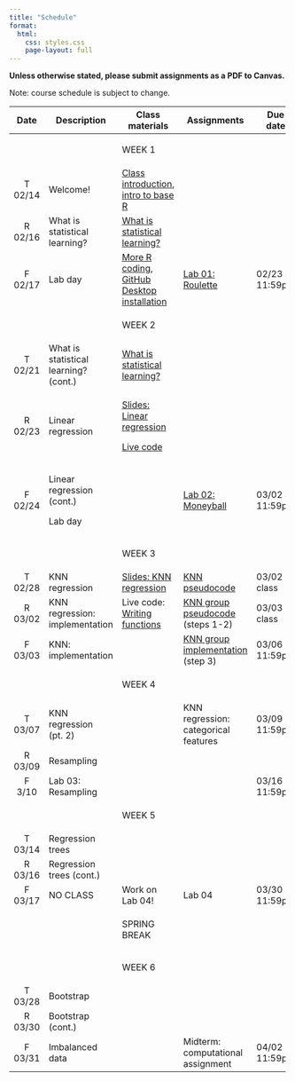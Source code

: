 ```yaml
---
title: "Schedule"
format:
  html:
    css: styles.css
    page-layout: full
---
```


**Unless otherwise stated, please submit assignments as a PDF to Canvas.**

Note: course schedule is subject to change.

::: important
+-----------+---------------------------------------+-----------------------------------------------------------------------------------------------------------------------+------------------------------------------------------------------------------------------+------------------+
| Date      | Description                           | Class materials                                                                                                       | Assignments                                                                              | Due date         |
+:=========:+=======================================+=======================================================================================================================+==========================================================================================+==================+
|           |                                       | ::: important                                                                                                         |                                                                                          |                  |
|           |                                       | WEEK 1                                                                                                                |                                                                                          |                  |
|           |                                       | :::                                                                                                                   |                                                                                          |                  |
+-----------+---------------------------------------+-----------------------------------------------------------------------------------------------------------------------+------------------------------------------------------------------------------------------+------------------+
| T 02/14   | Welcome!                              | [Class introduction](slides/slides-00-welcome.qmd), [intro to base R](live-code/live-code-base-R.qmd)                 |                                                                                          |                  |
+-----------+---------------------------------------+-----------------------------------------------------------------------------------------------------------------------+------------------------------------------------------------------------------------------+------------------+
| R 02/16   | What is statistical learning?         | [What is statistical learning?](slides/slides-01-what-is.qmd)                                                         |                                                                                          |                  |
+-----------+---------------------------------------+-----------------------------------------------------------------------------------------------------------------------+------------------------------------------------------------------------------------------+------------------+
| F 02/17   | Lab day                               | [More R coding](live-code/live-code-conditions.qmd), [GitHub Desktop installation](slides/slides-00-installation.qmd) | [Lab 01: Roulette](labs/lab-01-roulette.qmd)                                             | 02/23 at 11:59pm |
+-----------+---------------------------------------+-----------------------------------------------------------------------------------------------------------------------+------------------------------------------------------------------------------------------+------------------+
|           |                                       | ::: important                                                                                                         |                                                                                          |                  |
|           |                                       | WEEK 2                                                                                                                |                                                                                          |                  |
|           |                                       | :::                                                                                                                   |                                                                                          |                  |
+-----------+---------------------------------------+-----------------------------------------------------------------------------------------------------------------------+------------------------------------------------------------------------------------------+------------------+
| T 02/21   | What is statistical learning? (cont.) | [What is statistical learning?](slides/slides-01-what-is.qmd)                                                         |                                                                                          |                  |
+-----------+---------------------------------------+-----------------------------------------------------------------------------------------------------------------------+------------------------------------------------------------------------------------------+------------------+
| R 02/23   | Linear regression                     | [Slides: Linear regression](slides/slides-02-linear-regression.qmd)                                                   |                                                                                          |                  |
|           |                                       |                                                                                                                       |                                                                                          |                  |
|           |                                       | [Live code](live-code/live-code-lin-regression.qmd)                                                                   |                                                                                          |                  |
+-----------+---------------------------------------+-----------------------------------------------------------------------------------------------------------------------+------------------------------------------------------------------------------------------+------------------+
| F 02/24   | Linear regression (cont.)             |                                                                                                                       | [Lab 02: Moneyball](labs/lab-02-linear-regression.qmd)                                   | 03/02 at 11:59pm |
|           |                                       |                                                                                                                       |                                                                                          |                  |
|           | Lab day                               |                                                                                                                       |                                                                                          |                  |
+-----------+---------------------------------------+-----------------------------------------------------------------------------------------------------------------------+------------------------------------------------------------------------------------------+------------------+
|           |                                       | ::: important                                                                                                         |                                                                                          |                  |
|           |                                       | WEEK 3                                                                                                                |                                                                                          |                  |
|           |                                       | :::                                                                                                                   |                                                                                          |                  |
+-----------+---------------------------------------+-----------------------------------------------------------------------------------------------------------------------+------------------------------------------------------------------------------------------+------------------+
| T 02/28   | KNN regression                        | [Slides: KNN regression](slides/slides-03-knn-regression.qmd)                                                         | [KNN pseudocode](files/knn_pseudocode.qmd)                                               | 03/02 in class   |
+-----------+---------------------------------------+-----------------------------------------------------------------------------------------------------------------------+------------------------------------------------------------------------------------------+------------------+
| R 03/02   | KNN regression: implementation        | Live code: [Writing functions](live-code/live-code-functions.qmd)                                                     | [KNN group pseudocode](implementations/implementation_knn_regression_1.qmd) (steps 1-2)  | 03/03 in class   |
+-----------+---------------------------------------+-----------------------------------------------------------------------------------------------------------------------+------------------------------------------------------------------------------------------+------------------+
| F 03/03   | KNN: implementation                   |                                                                                                                       | [KNN group implementation](implementations/implementation_knn_regression_1.qmd) (step 3) | 03/06 11:59pm    |
+-----------+---------------------------------------+-----------------------------------------------------------------------------------------------------------------------+------------------------------------------------------------------------------------------+------------------+
|           |                                       | ::: important                                                                                                         |                                                                                          |                  |
|           |                                       | WEEK 4                                                                                                                |                                                                                          |                  |
|           |                                       | :::                                                                                                                   |                                                                                          |                  |
+-----------+---------------------------------------+-----------------------------------------------------------------------------------------------------------------------+------------------------------------------------------------------------------------------+------------------+
| T 03/07   | KNN regression (pt. 2)                |                                                                                                                       | KNN regression: categorical features                                                     | 03/09 11:59pm    |
+-----------+---------------------------------------+-----------------------------------------------------------------------------------------------------------------------+------------------------------------------------------------------------------------------+------------------+
| R 03/09   | Resampling                            |                                                                                                                       |                                                                                          |                  |
+-----------+---------------------------------------+-----------------------------------------------------------------------------------------------------------------------+------------------------------------------------------------------------------------------+------------------+
| F 3/10    | Lab 03: Resampling                    |                                                                                                                       |                                                                                          | 03/16 11:59pm    |
+-----------+---------------------------------------+-----------------------------------------------------------------------------------------------------------------------+------------------------------------------------------------------------------------------+------------------+
|           |                                       | ::: important                                                                                                         |                                                                                          |                  |
|           |                                       | WEEK 5                                                                                                                |                                                                                          |                  |
|           |                                       | :::                                                                                                                   |                                                                                          |                  |
+-----------+---------------------------------------+-----------------------------------------------------------------------------------------------------------------------+------------------------------------------------------------------------------------------+------------------+
| T 03/14   | Regression trees                      |                                                                                                                       |                                                                                          |                  |
+-----------+---------------------------------------+-----------------------------------------------------------------------------------------------------------------------+------------------------------------------------------------------------------------------+------------------+
| R 03/16   | Regression trees (cont.)              |                                                                                                                       |                                                                                          |                  |
+-----------+---------------------------------------+-----------------------------------------------------------------------------------------------------------------------+------------------------------------------------------------------------------------------+------------------+
| F 03/17   | NO CLASS                              | Work on Lab 04!                                                                                                       | Lab 04                                                                                   | 03/30 11:59pm    |
+-----------+---------------------------------------+-----------------------------------------------------------------------------------------------------------------------+------------------------------------------------------------------------------------------+------------------+
|           |                                       | ::: important                                                                                                         |                                                                                          |                  |
|           |                                       | SPRING BREAK                                                                                                          |                                                                                          |                  |
|           |                                       | :::                                                                                                                   |                                                                                          |                  |
+-----------+---------------------------------------+-----------------------------------------------------------------------------------------------------------------------+------------------------------------------------------------------------------------------+------------------+
|           |                                       | ::: important                                                                                                         |                                                                                          |                  |
|           |                                       | WEEK 6                                                                                                                |                                                                                          |                  |
|           |                                       | :::                                                                                                                   |                                                                                          |                  |
+-----------+---------------------------------------+-----------------------------------------------------------------------------------------------------------------------+------------------------------------------------------------------------------------------+------------------+
| T 03/28   | Bootstrap                             |                                                                                                                       |                                                                                          |                  |
+-----------+---------------------------------------+-----------------------------------------------------------------------------------------------------------------------+------------------------------------------------------------------------------------------+------------------+
| R 03/30   | Bootstrap (cont.)                     |                                                                                                                       |                                                                                          |                  |
+-----------+---------------------------------------+-----------------------------------------------------------------------------------------------------------------------+------------------------------------------------------------------------------------------+------------------+
| F 03/31   | Imbalanced data                       |                                                                                                                       | Midterm: computational assignment                                                        | 04/02 11:59pm    |
+-----------+---------------------------------------+-----------------------------------------------------------------------------------------------------------------------+------------------------------------------------------------------------------------------+------------------+
:::
